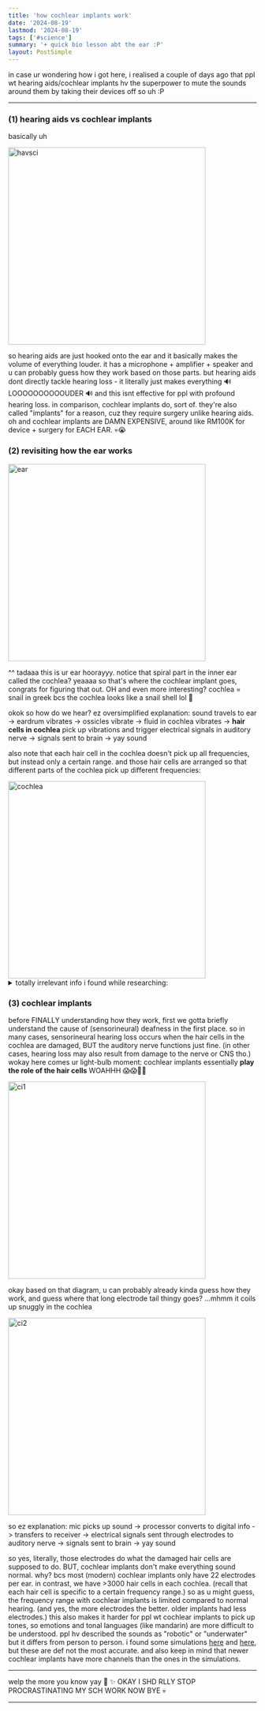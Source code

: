 ```yaml
---
title: 'how cochlear implants work'
date: '2024-08-19'
lastmod: '2024-08-19'
tags: ['#science']
summary: '+ quick bio lesson abt the ear :P'
layout: PostSimple
---
```


in case ur wondering how i got here, i realised a couple of days ago that ppl wt hearing aids/cochlear implants hv the superpower to mute the sounds around them by taking their devices off so uh :P

---

### (1) hearing aids vs cochlear implants

basically uh

<img src="/static/images/blogs/ci-havsci.jpg" alt="havsci" width="400"/>

so hearing aids are just hooked onto the ear and it basically makes the volume of everything louder. it has a microphone + amplifier + speaker and u can probably guess how they work based on those parts. but hearing aids dont directly tackle hearing loss - it literally just makes everything 🔊 LOOOOOOOOOOUDER 🔊 and this isnt effective for ppl with profound hearing loss. in comparison, cochlear implants do, sort of. they're also called "implants" for a reason, cuz they require surgery unlike hearing aids. oh and cochlear implants are DAMN EXPENSIVE, around like RM100K for device + surgery for EACH EAR. 💀😭

### (2) revisiting how the ear works

<img src="/static/images/blogs/ci-eardiagram.jpg" alt="ear" width="400"/>

^^ tadaaa this is ur ear hoorayyy. notice that spiral part in the inner ear called the cochlea? yeaaaa so that's where the cochlear implant goes, congrats for figuring that out. OH and even more interesting? cochlea = snail in greek bcs the cochlea looks like a snail shell lol 🐌

okok so how do we hear? ez oversimplified explanation: sound travels to ear -> eardrum vibrates -> ossicles vibrate -> fluid in cochlea vibrates -> **hair cells in cochlea** pick up vibrations and trigger electrical signals in auditory nerve -> signals sent to brain -> yay sound

also note that each hair cell in the cochlea doesn't pick up all frequencies, but instead only a certain range. and those hair cells are arranged so that different parts of the cochlea pick up different frequencies:

<img src="/static/images/blogs/ci-cochlea.jpg" alt="cochlea" width="400"/>

<details>
  <summary> totally irrelevant info i found while researching: </summary>

try yawing rn - u shd feel/hear smth weird in ur ears. u can feel it when u swallow as well. mhmm yea so that's ur eustachian tube opening up, go search it up if u want. but ew i feel so conscious (and mildly disturbed?) abt that fact every time i swallow now HELPPP 😭😭😭
</details>

### (3) cochlear implants

before FINALLY understanding how they work, first we gotta briefly understand the cause of (sensorineural) deafness in the first place. so in many cases, sensorineural hearing loss occurs when the hair cells in the cochlea are damaged, BUT the auditory nerve functions just fine. (in other cases, hearing loss may also result from damage to the nerve or CNS tho.) wokay here comes ur light-bulb moment: cochlear implants essentially **play the role of the hair cells** WOAHHH 😱😱🤯🤯

<img src="/static/images/blogs/ci-ci1.jpg" alt="ci1" width="400"/>

okay based on that diagram, u can probably already kinda guess how they work, and guess where that long electrode tail thingy goes? ...mhmm it coils up snuggly in the cochlea

<img src="/static/images/blogs/ci-ci2.jpg" alt="ci2" width="400"/>

so ez explanation: mic picks up sound -> processor converts to digital info -> transfers to receiver ->  electrical signals sent through electrodes to auditory nerve -> signals sent to brain -> yay sound

so yes, literally, those electrodes do what the damaged hair cells are supposed to do. BUT, cochlear implants don't make everything sound normal. why? bcs most (modern) cochlear implants only have 22 electrodes per ear. in contrast, we have >3000 hair cells in each cochlea. (recall that each hair cell is specific to a certain frequency range.) so as u might guess, the frequency range with cochlear implants is limited compared to normal hearing. (and yes, the more electrodes the better. older implants had less electrodes.) this also makes it harder for ppl wt cochlear implants to pick up tones, so emotions and tonal languages (like mandarin) are more difficult to be understood. ppl hv described the sounds as "robotic" or "underwater" but it differs from person to person. i found some simulations [here](https://cochlearimplant.lab.uconn.edu/cochlear-implant-information/sounds/) and [here](https://www.youtube.com/watch?v=SpKKYBkJ9Hw&t=104s), but these are def not the most accurate. and also keep in mind that newer cochlear implants have more channels than the ones in the simulations.

---

welp the more you know yay 🌈 ✨ OKAY I SHD RLLY STOP PROCRASTINATING MY SCH WORK NOW BYE 💀

---

<script async src="https://talk.hyvor.com/embed/embed.js" type="module"></script>
<hyvor-talk-comments website-id="11281" page-id="https://leia-mayssa.vercel.app/blog/cochlear%20implants"></hyvor-talk-comments>
